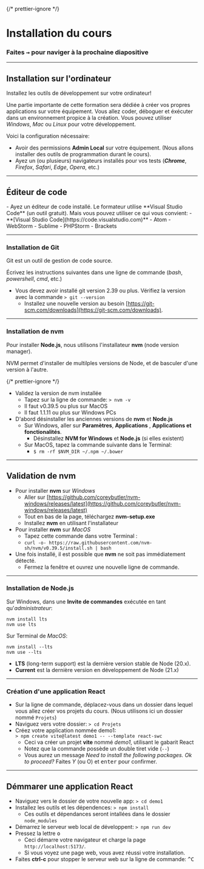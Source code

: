 
{/* prettier-ignore */}
# Installation du cours

### Faites <kbd>→</kbd> pour naviger à la prochaine diapositive

---

## Installation sur l'ordinateur

<div className="alert alert-warning px-5 py-4 text-body" >

Installez les outils de développement sur votre ordinateur!

Une partie importante de cette formation sera dédiée à créer vos propres applications sur votre équipement. Vous allez coder, déboguer et éxécuter dans un environnement propice à la création. Vous pouvez utiliser _Windows_, _Mac_ ou _Linux_ pour votre développement.

Voici la configuration nécessaire:

- Avoir des permissions **Admin Local** sur votre équipement. (Nous allons installer des outils de programmation durant le cours).
- Ayez un (ou plusieurs) navigateurs installés pour vos tests (_**Chrome**_, _Firefox_, _Safari_, _Edge_, _Opera_, etc.)

</div>

---

## Éditeur de code

<div className="alert alert-warning px-5 py-4 text-body" >
- Ayez un éditeur de code installé. Le formateur utilise **Visual Studio Code** (un outil gratuit). Mais vous pouvez utiliser ce qui vous convient:
  - **[Visual Studio Code](https://code.visualstudio.com)**
  - Atom
  - WebStorm
  - Sublime
  - PHPStorm
  - Brackets

 </div>

---

### Installation de Git

<div className="alert alert-warning px-5 py-4 text-body" >

Git est un outil de gestion de code source.

Écrivez les instructions suivantes dans une ligne de commande (_bash_, _powershell_, _cmd_, etc.)

- Vous devez avoir installé git version 2.39 ou plus. Vérifiez la version avec la commande `> git --version`
  - Installez une nouvelle version au besoin [https://git-scm.com/downloads](https://git-scm.com/downloads).

</div>

---

### Installation de nvm

<div className="alert alert-warning px-5 py-4 text-body" >

Pour installer **Node.js**, nous utilisons l'installateur **nvm** (node version manager).

NVM permet d'installer de multilples versions de Node, et de basculer d'une version à l'autre.

{/* prettier-ignore */}
- Validez la version de nvm installée
  - Tapez sur la ligne de commande: `> nvm -v`
  - Il faut v0.39.5 ou plus sur MacOS
  - Il faut 1.1.11 ou plus sur Windows PCs
- D'abord désinstaller les anciennes versions de **nvm** et **Node.js**
    - Sur Windows, aller sur **Paramètres**, **Applications** , **Applications et fonctionalités**.
      - Désinstallez **NVM for Windows** et **Node.js** (si elles existent)
    - Sur MacOS, tapez la commande suivante dans le Terminal:
      - `$ rm -rf $NVM_DIR ~/.npm ~/.bower`

</div>

---

## Validation de nvm

<div className="alert alert-warning px-5 py-4 text-body" >

- Pour installer **nvm** sur _Windows_
  - Aller sur [https://github.com/coreybutler/nvm-windows/releases/latest](https://github.com/coreybutler/nvm-windows/releases/latest)
  - Tout en bas de la page, téléchargez **nvm-setup.exe**
  - Installez **nvm** en utilisant l'installateur
- Pour installer **nvm** sur _MacOS_
  - Tapez cette commande dans votre Terminal :
  - `curl -o- https://raw.githubusercontent.com/nvm-sh/nvm/v0.39.5/install.sh | bash`
- Une fois installé, il est possible que **nvm** ne soit pas immédiatement détecté.
  - Fermez la fenêtre et ouvrez une nouvelle ligne de commande.

</div>

---

### Installation de Node.js

<div className="alert alert-warning px-5 py-4 text-body" >

Sur Windows, dans une **Invite de commandes** exécutée en tant qu'_administrateur_:

```
nvm install lts
nvm use lts
```

Sur Terminal de _MacOS_:

```
nvm install --lts
nvm use --lts
```

- **LTS** (long-term support) est la dernière version stable de Node (20.x).
- **Current** est la dernière version en développement de Node (21.x)

</div>

---

### Création d'une application React

<div className="alert alert-warning px-5 py-4 text-body" >

- Sur la ligne de commande, déplacez-vous dans un dossier dans lequel vous allez créer vos projets du cours. (Nous utilisons ici un dossier nommé `Projets`)
- Naviguez vers votre dossier: `> cd Projets`
- Créez votre application nommée demo1: <br/> `> npm create vite@latest demo1 -- --template react-swc`
  - Ceci va créer un projet **vite** nommé _demo1_, utilisant le gabarit React
  - Notez que la commande possède un double tiret vide (`--`)
  - Vous aurez un message _Need to install the following packages. Ok to proceed?_ Faites _Y_ (ou O) et <kbd>enter</kbd> pour confirmer.

</div>

---

## Démmarer une application React

<div className="alert alert-warning px-5 py-4 text-body" >

- Naviguez vers le dossier de votre nouvelle app: `> cd demo1`
- Installez les outils et les dépendences: `> npm install`
  - Ces outils et dépendances seront intallées dans le dossier `node_modules`
- Démarrez le serveur web local de développent: `> npm run dev`
- Pressez la lettre <kbd>o</kbd>
  - Ceci démarre votre navigateur et charge la page `http://localhost:5173/`.
  - Si vous voyez une page web, vous avez réussi votre installation.
- Faites **ctrl-c** pour stopper le serveur web sur la ligne de commande: <kbd>^C</kbd>

</div>
